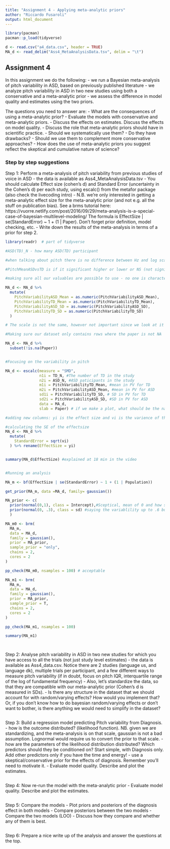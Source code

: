 ```yaml
---
title: "Assignment 4 - Applying meta-analytic priors"
author: "Riccardo Fusaroli"
output: html_document
---
```


``` r
library(pacman)
pacman::p_load(tidyverse)

d <- read.csv("a4_data.csv", header = TRUE)
MA_d <- read_delim("Ass4_MetaAnalysisData.tsv", delim = "\t")

```


## Assignment 4

In this assignment we do the following:
  - we run a Bayesian meta-analysis of pitch variability in ASD, based on previously published literature
  - we analyze pitch variability in ASD in two new studies using both a conservative and a meta-analytic prior
  - we assess the difference in model quality and estimates using the two priors.

The questions you need to answer are:
  - What are the consequences of using a meta-analytic prior?
  - Evaluate the models with conservative and meta-analytic priors.
  - Discuss the effects on estimates. Discuss the effects on model quality.
  - Discuss the role that meta-analytic priors should have in scientific practice.
  - Should we systematically use them?
  - Do they have drawbacks?
  - Should we use them to complement more conservative approaches?
  - How does the use of meta-analytic priors you suggest reflect the skeptical and cumulative nature of science?



### Step by step suggestions

Step 1: Perform a meta-analysis of pitch variability from previous studies of voice in ASD
  - the data is available as Ass4_MetaAnalysisData.tsv
  - You should calculate Effect size (cohen's d) and Standard Error (uncertainty in the Cohen's d) per each study, using escalc() from the metafor package (also check the livecoding intro)
  - N.B. we're only interested in getting a meta-analytic effect size for the meta-analytic prior (and not e.g. all the stuff on publication bias). See a brms tutorial here:
    https://vuorre.netlify.com/post/2016/09/29/meta-analysis-is-a-special-case-of-bayesian-multilevel-modeling/ The formula is EffectSize | se(StandardError) ~ 1 + (1 | Paper). Don't forget prior definition, model checking, etc.
    - Write down the results of the meta-analysis in terms of a prior for step 2.

```r
library(readr)  # part of tidyverse

#ASD(TD)_N - how many ASD(TD) participant

#when talking about pitch there is no difference between Hz and log scale

#PitchMeanASDvsTD is if it significant higher or lower or NS (not significant)

#making sure all our valuables are possible to use - no one is characters by accident 

MA_d <- MA_d %>%
  mutate(
    PitchVariabilityASD_Mean = as.numeric(PitchVariabilityASD_Mean),
    PitchVariabilityTD_Mean = as.numeric(PitchVariabilityTD_Mean),
    PitchVariabilityASD_SD = as.numeric(PitchVariabilityASD_SD),
    PitchVariabilityTD_SD = as.numeric(PitchVariabilityTD_SD)
  )

# The scale is not the same, however not important since we look at it within studies   some are Hz some are SD

#Making sure our dataset only contains rows where the paper is not NA 

MA_d <- MA_d %>%
  subset(!is.na(Paper))


#Focusing on the variability in pitch

MA_d <- escalc(measure = "SMD",
               n1i = TD_N, #The number of TD in the study
               n2i = ASD_N, #ASD paticipants in the study 
               m1i = PitchVariabilityTD_Mean, #mean in PV for TD
               m2i = PitchVariabilityASD_Mean, #mean in PV for ASD
               sd1i = PitchVariabilityTD_SD, # SD in PV for TD
               sd2i = PitchVariabilityASD_SD, #SD in PV for ASD 
               data = MA_d,
               slab = Paper) # if we make a plot, what should be the name 

#adding new columns: yi is the effect size and vi is the varience of the effectsize

#calculating the SE of the effectsize
MA_d <- MA_d %>% 
  mutate(
    StandardError = sqrt(vi)
  ) %>% rename(EffectSize = yi)


summary(MA_d$EffectSize) #explained at 18 min in the video


#Running an analysis 

MA_m <- bf(EffectSize | se(StandardError) ~ 1 + (1 | Population))

get_prior(MA_m, data =MA_d, family= gaussian())

MA_prior <- c(
  prior(normal(0,1), class = Intercept),#Sceptical, mean of 0 and how sceptical are we with the mean being 0
  prior(normal(0, .3), class = sd) #saying the variablility up to .6 but we expect it to be more likely to be smaller then that 
  )

MA_m0 <- brm(
  MA_m,
  data = MA_d,
  family = gaussian(),
  prior = MA_prior,
  sample_prior = "only",
  chains = 2,
  cores = 2
)

pp_check(MA_m0, nsamples = 100) # acceptable

MA_m1 <- brm(
  MA_m,
  data = MA_d,
  family = gaussian(),
  prior = MA_prior,
  sample_prior = T,
  chains = 2,
  cores = 2
)

pp_check(MA_m1, nsamples = 100)

summary(MA_m1)




```


Step 2: Analyse pitch variability in ASD in two new studies for which you have access to all the trials (not just study level estimates)
  - the data is available as Ass4_data.csv. Notice there are 2 studies (language us, and language dk), multiple trials per participant, and a few different ways to measure pitch variability (if in doubt, focus on pitch IQR, interquartile range of the log of fundamental frequency)
  - Also, let's standardize the data, so that they are compatible with our meta-analytic prior (Cohen's d is measured in SDs).
  - Is there any structure in the dataset that we should account for with random/varying effects? How would you implement that? Or, if you don't know how to do bayesian random/varying effects or don't want to bother, is there anything we would need to simplify in the dataset?

``` r

```


Step 3: Build a regression model predicting Pitch variability from Diagnosis.
  - how is the outcome distributed? (likelihood function). NB. given we are standardizing, and the meta-analysis is on that scale, gaussian is not a bad assumption. Lognormal would require us to convert the prior to that scale.
  - how are the parameters of the likelihood distribution distributed? Which predictors should they be conditioned on? Start simple, with Diagnosis only. Add other predictors only if you have the time and energy!
  - use a skeptical/conservative prior for the effects of diagnosis. Remember you'll need to motivate it.
  - Evaluate model quality. Describe and plot the estimates. 

``` r

```


Step 4: Now re-run the model with the meta-analytic prior
  - Evaluate model quality. Describe and plot the estimates. 


``` r

```

Step 5: Compare the models
  - Plot priors and posteriors of the diagnosis effect in both models
  - Compare posteriors between the two models
  - Compare the two models (LOO)
  - Discuss how they compare and whether any of them is best.


``` r

```

Step 6: Prepare a nice write up of the analysis and answer the questions at the top.









